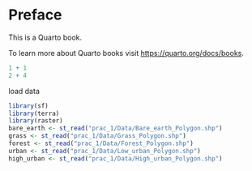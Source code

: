 # Preface {.unnumbered}

This is a Quarto book.

To learn more about Quarto books visit <https://quarto.org/docs/books>.

```r
1 + 1
2 + 4
```
load data
```r
library(sf)
library(terra)
library(raster)
bare_earth <- st_read("prac_1/Data/Bare_earth_Polygon.shp")
grass <- st_read("prac_1/Data/Grass_Polygon.shp")
forest <- st_read("prac_1/Data/Forest_Polygon.shp")
urban <- st_read("prac_1/Data/Low_urban_Polygon.shp")
high_urban <- st_read("prac_1/Data/High_urban_Polygon.shp")
```